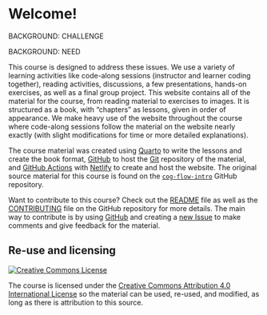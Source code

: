 # Welcome!

BACKGROUND: CHALLENGE

BACKGROUND: NEED

This course is designed to address these issues. We use a variety of
learning activities like code-along sessions (instructor and learner
coding together), reading activities, discussions, a few presentations,
hands-on exercises, as well as a final group project. This website
contains all of the material for the course, from reading material to
exercises to images. It is structured as a book, with "chapters" as
lessons, given in order of appearance. We make heavy use of the website
throughout the course where code-along sessions follow the material on
the website nearly exactly (with slight modifications for time or more
detailed explanations).

The course material was created using [Quarto](https://quarto.org/) to
write the lessons and create the book format,
[GitHub](https://github.com/) to host the [Git](https://git-scm.com/)
repository of the material, and [GitHub
Actions](https://github.com/features/actions) with
[Netlify](https://www.netlify.com/) to create and host the website. The
original source material for this course is found on the
[`cog-flow-intro`](https://github.com/rostools/cog-flow-intro) GitHub
repository.

Want to contribute to this course? Check out the
[README](https://github.com/rostools/cog-flow-intro/blob/main/README.md)
file as well as the
[CONTRIBUTING](https://github.com/rostools/cog-flow-intro/blob/main/CONTRIBUTING.md)
file on the GitHub repository for more details. The main way to
contribute is by using [GitHub](https://github.com/) and creating a [new
Issue](https://github.com/rostools/cog-flow-intro/issues/new) to make
comments and give feedback for the material.

## Re-use and licensing {#licensing}

<a rel="license" href="http://creativecommons.org/licenses/by/4.0/"><img src="https://i.creativecommons.org/l/by/4.0/80x15.png" alt="Creative Commons License" style="border-width:0"/></a>

The course is licensed under the [Creative Commons Attribution 4.0
International License](https://creativecommons.org/licenses/by/4.0/) so
the material can be used, re-used, and modified, as long as there is
attribution to this source.
